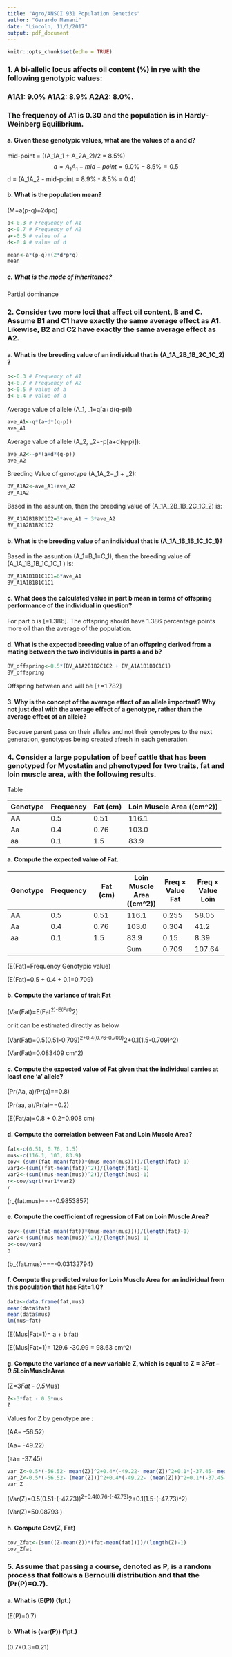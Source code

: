 ```yaml
---
title: "Agro/ANSCI 931 Population Genetics"
author: "Gerardo Mamani"
date: "Lincoln, 11/1/2017"
output: pdf_document
---
```


```r
knitr::opts_chunk$set(echo = TRUE)
```


### 1. A bi-allelic locus affects oil content (\%) in rye with the following genotypic values: 

### A1A1: 9.0\% A1A2: 8.9\% A2A2: 8.0\%. 

### The frequency of A1 is 0.30 and the population is in Hardy-Weinberg Equilibrium.

#### a. Given these genotypic values, what are the values of a and d? 

mid-point = \((A_1A_1 + A_2A_2)/2 = 8.5\%\)  
$$
a = A_1A_1 - mid-point = 9.0\% - 8.5\% = 0.5  
$$
d = \(A_1A_2 - mid-point = 8.9\% - 8.5\% = 0.4\)  

#### b. What is the population mean?

\(M=a(p-q)+2dpq\)


```r
p<-0.3 # Frequency of A1
q<-0.7 # Frequency of A2
a<-0.5 # value of a
d<-0.4 # value of d
```
```r
mean<-a*(p-q)+(2*d*p*q)
mean
```

##### c. What is the mode of inheritance?

Partial dominance

### 2. Consider two more loci that affect oil content, B and C. Assume B1 and C1 have exactly the same average effect as A1. Likewise, B2 and C2 have exactly the same average effect as A2.


#### a. What is the breeding value of an individual that is \(A_1A_2B_1B_2C_1C_2\) ? 

```r
p<-0.3 # Frequency of A1
q<-0.7 # Frequency of A2
a<-0.5 # value of a
d<-0.4 # value of d
```

 Average value of allele \(A_1, \space  \alpha_1=q[a+d(q-p)]\)
```r
ave_A1<-q*(a+d*(q-p))
ave_A1
```

 Average value of allele \(A_2, \space  \alpha_2=-p[a+d(q-p)]\):
```r
ave_A2<--p*(a+d*(q-p))
ave_A2
```

 Breeding Value of genotype \(A_1A_2=\alpha_1 + \alpha_2\):
```r
BV_A1A2<-ave_A1+ave_A2
BV_A1A2
```

Based in the assuntion, then the breeding value of \(A_1A_2B_1B_2C_1C_2\) is:

```r
BV_A1A2B1B2C1C2=3*ave_A1 + 3*ave_A2
BV_A1A2B1B2C1C2
```


#### b. What is the breeding value of an individual that is \(A_1A_1B_1B_1C_1C_1\)?

Based in the assuntion \(A_1=B_1=C_1\), then the breeding value of \(A_1A_1B_1B_1C_1C_1 \) is:

```r
BV_A1A1B1B1C1C1=6*ave_A1
BV_A1A1B1B1C1C1
```

#### c. What does the calculated value in part b mean in terms of offspring performance of the individual in question?

For part b is \[\frac{2.772}{2}=1.386\]. The offspring should have 1.386 percentage points more oil than the average of the population.

#### d. What is the expected breeding value of an offspring derived from a mating between the two individuals in parts a and b?

```r
BV_offspring<-0.5*(BV_A1A2B1B2C1C2 + BV_A1A1B1B1C1C1)
BV_offspring
```
Offspring between \textbf{a} and \textbf{b} will be \[\frac{0.792}{2}+\frac{2.772}{2}=1.782\]

#### 3. Why is the concept of the average effect of an allele important? Why not just deal with the average effect of a genotype, rather than the average effect of an allele?

Because parent pass on their alleles and not their genotypes to the next generation, genotypes being created afresh in each generation.


### 4. Consider a large population of beef cattle that has been genotyped for Myostatin and phenotyped for two traits, fat and loin muscle area, with the following results.

Table

|Genotype   | Frequency | Fat (cm) |Loin Muscle Area (\(cm^2)\) |
|----       | ----      | ----     | ----                    |
|AA         | 0.5       | 0.51     | 116.1                   |
|Aa         | 0.4       | 0.76     | 103.0                   |
|aa         | 0.1       |1.5       | 83.9                    |




#### a. Compute the expected value of Fat.

|Genotype   | Frequency | Fat (cm) | Loin Muscle Area (\(cm^2)\) |Freq $\times$ Value Fat | Freq $\times$ Value Loin 
|------        | ------       | -------    | ------                        | ------            | ------ |
|AA         | 0.5       | 0.51     | 116.1     | 0.255  |58.05 |
|Aa         | 0.4       | 0.76     | 103.0     | 0.304  |41.2 |          
|aa         | 0.1       |1.5       |83.9       | 0.15  |8.39 |
|           |           |          |      Sum     | 0.709|107.64|

\(E(Fat)=\sum \space Frequency \times Genotypic \space value\)

\(E(Fat)=0.5\times0.51 + 0.4\times0.76 + 0.1\times1.5=0.709\)

#### b. Compute the variance of trait Fat

\(Var(Fat)=E(Fat^2)-E(Fat)^2\)

or it can be estimated directly as below

\(Var(Fat)=0.5(0.51-0.709)^2+0.4(0.76-0.709)^2+0.1(1.5-0.709)^2\)

\(Var(Fat)=0.083409 \space cm^2\)


#### c. Compute the expected value of Fat given that the individual carries at least one ‘a’ allele?

\(Pr(Aa, a)/Pr(a)=\frac{0.4}{0.5}=0.8\)

\(Pr(aa, a)/Pr(a)=\frac{0.1}{0.5}=0.2\)

\(E(Fat/a)=0.8 \times 0.76 + 0.2\times1.5=0.908 \space cm\)

#### d. Compute the correlation between Fat and Loin Muscle Area?

```r
fat<-c(0.51, 0.76, 1.5)
mus<-c(116.1, 103, 83.9)
cov<-(sum((fat-mean(fat))*(mus-mean(mus))))/(length(fat)-1)
var1<-(sum((fat-mean(fat))^2))/(length(fat)-1)
var2<-(sum((mus-mean(mus))^2))/(length(mus)-1)
r<-cov/sqrt(var1*var2)
r
```

\(r_{fat.mus}=\frac{Cov(Fat, Mus)}{\sqrt{Var(Fat)Var(Mus)}}=\frac{-8.2145}{\sqrt{0.2650333 \times 262.21}}=-0.9853857\)

#### e. Compute the coefficient of regression of Fat on Loin Muscle Area?

```r
cov<-(sum((fat-mean(fat))*(mus-mean(mus))))/(length(fat)-1)
var2<-(sum((mus-mean(mus))^2))/(length(mus)-1)
b<-cov/var2
b
```

\(b_{fat.mus}=\frac{Cov(Fat, Mus)}{\sqrt{Var(Mus)}}=\frac{-8.2145}{\sqrt{262.21}}=-0.03132794\)

#### f. Compute the predicted value for Loin Muscle Area for an individual from this population that has Fat=1.0?

```r
data<-data.frame(fat,mus)
mean(data$fat)
mean(data$mus)
lm(mus~fat)
```

\(E(Mus|Fat=1)= a + b.fat\)

\(E(Mus|Fat=1)=  129.6 -30.99 \times 1 = 98.63 \space cm^2\)

#### g. Compute the variance of a new variable Z, which is equal to Z = 3*Fat – 0.5*LoinMuscleArea

\(Z=3*Fat - 0.5*Mus\)

```r
Z<-3*fat - 0.5*mus
Z
```

Values for Z by genotype are :

\(AA= -56.52\)

\(Aa= -49.22\)

\(aa= -37.45\)

```r
var_Z<-0.5*(-56.52- mean(Z))^2+0.4*(-49.22- mean(Z))^2+0.1*(-37.45- mean(Z))^2
var_Z<-0.5*(-56.52- (mean(Z)))^2+0.4*(-49.22- (mean(Z)))^2+0.1*(-37.45- (mean(Z)))^2
var_Z
```

\(Var(Z)=0.5(0.51-(-47.73))^2+0.4(0.76-(-47.73)^2+0.1(1.5-(-47.73)^2\)

\(Var(Z)=50.08793 \)

#### h. Compute Cov(Z, Fat)

```r
cov_Zfat<-(sum((Z-mean(Z))*(fat-mean(fat))))/(length(Z)-1)
cov_Zfat
```

### 5. Assume that passing a course, denoted as P, is a random process that follows a Bernoulli distribution and that the \(Pr(P)=0.7\).

#### a. What is \(E(P)\) (1pt.)

\(E(P)=0.7\)

#### b. What is \(var(P)\) (1pt.)

\(0.7*0.3=0.21\)

